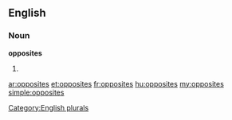 ==English==

===Noun===
'''opposites'''

# {{plural of|[[opposite]]}}

[[Category:English plurals]]

[[ar:opposites]]
[[et:opposites]]
[[fr:opposites]]
[[hu:opposites]]
[[my:opposites]]
[[simple:opposites]]